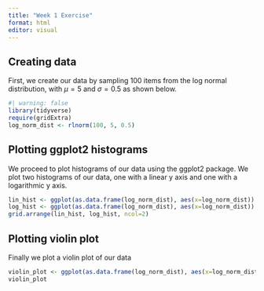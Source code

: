 ```yaml
---
title: "Week 1 Exercise"
format: html
editor: visual
---
```


## Creating data

First, we create our data by sampling 100 items from the log normal distribution, with $\mu=5$ and $\sigma=0.5$ as shown below.

```r
#| warning: false
library(tidyverse)
require(gridExtra)
log_norm_dist <- rlnorm(100, 5, 0.5)
```

## Plotting ggplot2 histograms

We proceed to plot histograms of our data using the ggplot2 package. We plot two histograms of our data, one with a linear y axis and one with a logarithmic y axis.

```r
lin_hist <- ggplot(as.data.frame(log_norm_dist), aes(x=log_norm_dist)) + geom_histogram(binwidth=20) + ggtitle("Linear scale")
log_hist <- ggplot(as.data.frame(log_norm_dist), aes(x=log_norm_dist)) + geom_histogram(binwidth = 20) + ggtitle("Logarithmic scale") + scale_y_log10()
grid.arrange(lin_hist, log_hist, ncol=2)
```

## Plotting violin plot

Finally we plot a violin plot of our data

```r
violin_plot <- ggplot(as.data.frame(log_norm_dist), aes(x=log_norm_dist, y=log_norm_dist)) + geom_violin()
violin_plot
```
